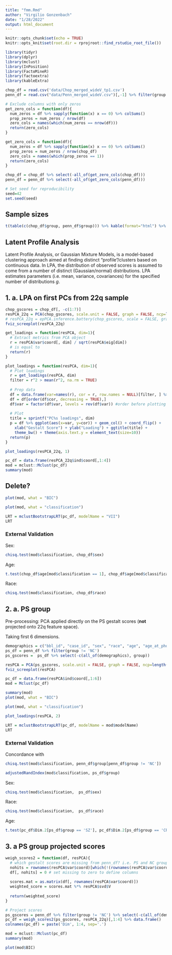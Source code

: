 ```yaml
---
title: "fmm.Rmd"
author: "Virgilio Gonzenbach"
date: "1/28/2022"
output: html_document
---
```


```r
knitr::opts_chunk$set(echo = TRUE)
knitr::opts_knit$set(root.dir = rprojroot::find_rstudio_root_file())
```

```r
library(tidyr)
library(dplyr)
library(mclust)
library(InPosition)
library(FactoMineR)
library(factoextra)
library(kableExtra)

chop_df = read.csv('data/Chop_merged_wideV_tp1.csv')
penn_df = read.csv("data/Penn_merged_wideV.csv")[,-1] %>% filter(group != "?") # 3 observations in '?' group

# Exclude columns with only zeros
get_zero_cols = function(df){
  num_zeros = df %>% sapply(function(x) x == 0) %>% colSums()
  prop_zeros = num_zeros / nrow(df)
  zero_cols = names(which(num_zeros == nrow(df)))
  return(zero_cols)
}

get_zero_cols = function(df){
  num_zeros = df %>% sapply(function(x) x == 0) %>% colSums()
  prop_zeros = num_zeros / nrow(chop_df)
  zero_cols = names(which(prop_zeros == 1))
  return(zero_cols)
}

chop_df = chop_df %>% select(-all_of(get_zero_cols(chop_df)))
penn_df = penn_df %>% select(-all_of(get_zero_cols(penn_df)))

# Set seed for reproducibility
seed=42
set.seed(seed)
```

## Sample sizes

```r
t(table(c(chop_df$group, penn_df$group))) %>% kable(format="html") %>% kable_styling("striped", full_width = TRUE)
```


## Latent Profile Analysis

Latent Profile Analysis, or Gaussian Mixture Models, is a model-based clustering approach aimed at finding distinct "profile"/clusters based on continuous data. In LPA, the distribution of observed scores is assumed to come from a number of distinct (Gaussian/normal) distributions. LPA estimates parameters (i.e. mean, variance, covariances) for the specified number of distributions $g$.  

## 1. a. LPA on first PCs from 22q sample

```r
chop_gscores = chop_df[, -c(1:7)]
resPCA_22q = PCA(chop_gscores, scale.unit = FALSE, graph = FALSE, ncp=length(chop_gscores))
# resPCA_22q = epPCA.inference.battery(chop_gscores, scale = FALSE, graphs=FALSE)
fviz_screeplot(resPCA_22q)
```

```r
get_loadings = function(resPCA, dim=1){
  # Extract metrics from PCA object
  r = resPCA$var$coord[, dim] / sqrt(resPCA$eig[dim])
  # is equal to 
  return(r)
}

plot_loadings = function(resPCA, dim=1){
  # Plot loadings
  r = get_loadings(resPCA, dim)
  filter = r^2 > mean(r^2, na.rm = TRUE)
  
  # Prep data
  df = data.frame(var=names(r), cor = r, row.names = NULL)[filter, ] %>% drop_na()
  df = df[order(df$cor, decreasing = TRUE),]
  df$var = factor(df$var, levels = rev(df$var)) #order before plotting
  
  # Plot
  title = sprintf("PC%s loadings", dim)
  p = df %>% ggplot(aes(x=var, y=cor)) + geom_col() + coord_flip() + 
    xlab("Gestalt Score") + ylab("Loading") + ggtitle(title) + 
    theme_bw() + theme(axis.text.y = element_text(size=10))
  return(p)
}

plot_loadings(resPCA_22q, 1)
```

```r
pc_df = data.frame(resPCA_22q$ind$coord[,1:4])
mod = mclust::Mclust(pc_df)
summary(mod)
```

## Delete?

```r
plot(mod, what = "BIC")
```


```r
plot(mod, what = "classification")
```

```r
LRT = mclustBootstrapLRT(pc_df, modelName = "VII")
LRT
```

### External Validation

Sex: 

```r
chisq.test(mod$classification, chop_df$sex)
```

Age:

```r
t.test(chop_df$age[mod$classification == 1], chop_df$age[mod$classification == 2])
```

Race:

```r
chisq.test(mod$classification, chop_df$race)
```


## 2. a. PS group

Pre-processing: PCA applied directly on the PS gestalt scores (**not** projected onto 22q feature space).

Taking first 6 dimensions.

```r
demographics = c("bbl_id", "case_id", "sex", "race", "age", "age_at_photo")
ps_df = penn_df %>% filter(group != 'NC')
ps_gscores =  ps_df %>% select(-c(all_of(demographics), group))

resPCA = PCA(ps_gscores, scale.unit = FALSE, graph = FALSE, ncp=length(chop_gscores))
fviz_screeplot(resPCA)
```

```r
pc_df = data.frame(resPCA$ind$coord[,1:6])
mod = Mclust(pc_df)
```

```r
summary(mod)
plot(mod, what = "BIC")
```
```r
plot(mod, what = "classification")
```
```r
plot_loadings(resPCA, 2)
```

```r
LRT = mclustBootstrapLRT(pc_df, modelName = mod$modelName)
LRT
```


### External Validation

Concordance with

```r
chisq.test(mod$classification, penn_df$group[penn_df$group != 'NC'])
```

```r
adjustedRandIndex(mod$classification, ps_df$group)
```

Sex:
```r
chisq.test(mod$classification,  ps_df$sex)
```

Race: 

```r
chisq.test(mod$classification,  ps_df$race)
```

Age: 

```r
t.test(pc_df$Dim.2[ps_df$group == 'SZ'], pc_df$Dim.2[ps_df$group == 'CR'])
```


## 3. a PS group projected scores

```r
weigh_scores2 = function(df, resPCA){
  # which gestalt scores are missing from penn_df? i.e. PS and NC groups
  nohits = rownames(resPCA$var$coord)[which(!(rownames(resPCA$var$coord) %in% colnames(df)))] 
  df[, nohits] = 0 # set missing to zero to define columns
   
  scores.mat = as.matrix(df[, rownames(resPCA$var$coord)]) 
  weighted_score = scores.mat %*% resPCA$svd$V
  
  return(weighted_score)
}

# Project scores
ps_gscores = penn_df %>% filter(group != 'NC') %>% select(-c(all_of(demographics), group))
pc_df = weigh_scores2(ps_gscores, resPCA_22q)[,1:4] %>% data.frame()
colnames(pc_df) = paste('Dim', 1:4, sep='.')
```

```r
mod = mclust::Mclust(pc_df)
summary(mod)
```

```r
plot(mod$BIC)
```

```r

```



